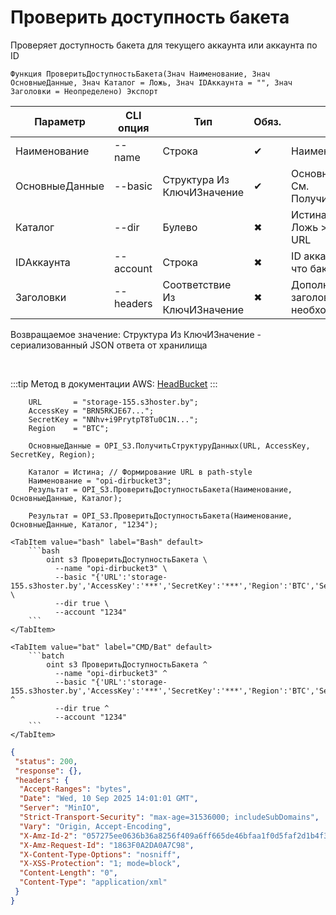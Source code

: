 ﻿---
sidebar_position: 3
description: Проверить доступность бакета и другие функции для работы с S3 в Открытом пакете интеграций - бесплатной open-source библиотеке интеграций для 1С:Предприятие 8, OneScript и CLI
keywords: [1C, 1С, 1С:Предприятие, 1С:Предприятие 8.3, API, Интеграция, Сервисы, Обмен, OneScript, CLI, S3]
---


# Проверить доступность бакета
 Проверяет доступность бакета для текущего аккаунта или аккаунта по ID



`Функция ПроверитьДоступностьБакета(Знач Наименование, Знач ОсновныеДанные, Знач Каталог = Ложь, Знач IDАккаунта = "", Знач Заголовки = Неопределено) Экспорт`

  | Параметр | CLI опция | Тип | Обяз. | Назначение |
  |-|-|-|-|-|
  | Наименование | --name | Строка | &#x2714; | Наименование бакета |
  | ОсновныеДанные | --basic | Структура Из КлючИЗначение | &#x2714; | Основные данные запроса. См. ПолучитьСтруктуруДанных |
  | Каталог | --dir | Булево | &#x2716; | Истина > Path style URL, Ложь > Virtual hosted style URL |
  | IDАккаунта | --account | Строка | &#x2716; | ID аккаунта для проверки, что бакет принадлежит ему |
  | Заголовки | --headers | Соответствие Из КлючИЗначение | &#x2716; | Дополнительные заголовки запроса, если необходимо |

  
  Возвращаемое значение:   Структура Из КлючИЗначение - сериализованный JSON ответа от хранилища

<br/>

:::tip
Метод в документации AWS: [HeadBucket](https://docs.aws.amazon.com/AmazonS3/latest/API/API_HeadBucket.html)
:::
<br/>



```bsl title="Пример использования для 1С:Предприятие/OneScript"
    URL       = "storage-155.s3hoster.by";
    AccessKey = "BRN5RKJE67...";
    SecretKey = "NNhv+i9PrytpT8Tu0C1N...";
    Region    = "BTC";

    ОсновныеДанные = OPI_S3.ПолучитьСтруктуруДанных(URL, AccessKey, SecretKey, Region);

    Каталог = Истина; // Формирование URL в path-style
    Наименование = "opi-dirbucket3";
    Результат = OPI_S3.ПроверитьДоступностьБакета(Наименование, ОсновныеДанные, Каталог);

    Результат = OPI_S3.ПроверитьДоступностьБакета(Наименование, ОсновныеДанные, Каталог, "1234");
```
    

 <Tabs>
  
    <TabItem value="bash" label="Bash" default>
        ```bash
            oint s3 ПроверитьДоступностьБакета \
              --name "opi-dirbucket3" \
              --basic "{'URL':'storage-155.s3hoster.by','AccessKey':'***','SecretKey':'***','Region':'BTC','Service':'s3'}" \
              --dir true \
              --account "1234"
        ```
    </TabItem>
  
    <TabItem value="bat" label="CMD/Bat" default>
        ```batch
            oint s3 ПроверитьДоступностьБакета ^
              --name "opi-dirbucket3" ^
              --basic "{'URL':'storage-155.s3hoster.by','AccessKey':'***','SecretKey':'***','Region':'BTC','Service':'s3'}" ^
              --dir true ^
              --account "1234"
        ```
    </TabItem>
</Tabs>


```json title="Результат"
{
 "status": 200,
 "response": {},
 "headers": {
  "Accept-Ranges": "bytes",
  "Date": "Wed, 10 Sep 2025 14:01:01 GMT",
  "Server": "MinIO",
  "Strict-Transport-Security": "max-age=31536000; includeSubDomains",
  "Vary": "Origin, Accept-Encoding",
  "X-Amz-Id-2": "057275ee0636b36a8256f409a6ff665de46bfaa1f0d5faf2d1b4f312e55c34fa",
  "X-Amz-Request-Id": "1863F0A2DA0A7C98",
  "X-Content-Type-Options": "nosniff",
  "X-XSS-Protection": "1; mode=block",
  "Content-Length": "0",
  "Content-Type": "application/xml"
 }
}
```
